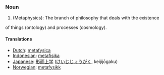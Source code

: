 ===Noun===

#(Metaphysics): The branch of philosophy that deals with the existence
of things (ontology) and processes (cosmology).

====Translations====
*[[Dutch]]: [[metafysica]]
*[[Indonesian]]: [[metafisika]]
*[[Japanese]]: [[形而上学]] ([[けいじじょうがく]], keijijōgaku)
*[[Norwegian]]: [[metafysikk]]